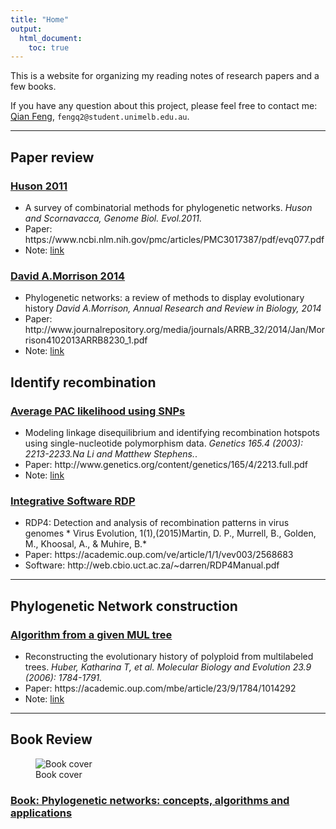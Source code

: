 ```yaml
---
title: "Home"
output:
  html_document:
    toc: true
---
```


This is a website for organizing my reading notes of research papers and a few books.

If you have any question about this project, please feel free to contact me:
[Qian Feng](https://qianfeng2.github.io), `fengq2@student.unimelb.edu.au`.

***

## Paper review

### [Huson 2011]()

- A survey of combinatorial methods for phylogenetic networks. *Huson and Scornavacca, Genome Biol. Evol.2011*. 
- Paper: https://www.ncbi.nlm.nih.gov/pmc/articles/PMC3017387/pdf/evq077.pdf
- Note: [link](Huson2011paper.html)

### [David A.Morrison 2014]()

- Phylogenetic networks: a review of methods to display evolutionary history *David A.Morrison, Annual Research and Review in Biology, 2014*
- Paper: http://www.journalrepository.org/media/journals/ARRB_32/2014/Jan/Morrison4102013ARRB8230_1.pdf
- Note: [link](morrison2014paper.html)

## Identify recombination

### [Average PAC likelihood using SNPs]()

- Modeling linkage disequilibrium and identifying recombination hotspots using single-nucleotide polymorphism data.  *Genetics 165.4 (2003): 2213-2233.Na Li and Matthew Stephens.*.
- Paper: http://www.genetics.org/content/genetics/165/4/2213.full.pdf 
- Note: [link]()

### [Integrative Software RDP]()

- RDP4: Detection and analysis of recombination patterns in virus genomes * Virus Evolution, 1(1),(2015)Martin, D. P., Murrell, B., Golden, M., Khoosal, A., & Muhire, B.*
- Paper: https://academic.oup.com/ve/article/1/1/vev003/2568683
- Software: http://web.cbio.uct.ac.za/~darren/RDP4Manual.pdf

***

## Phylogenetic Network construction

### [Algorithm from a given MUL tree]()

- Reconstructing the evolutionary history of polyploid from multilabeled trees. *Huber, Katharina T, et al. Molecular Biology and Evolution 23.9 (2006): 1784-1791.*
- Paper: https://academic.oup.com/mbe/article/23/9/1784/1014292 
- Note: [link](MUL.html)

***

## Book Review
![Book cover](8.jpg)

### [Book: Phylogenetic networks: concepts, algorithms and applications]()
